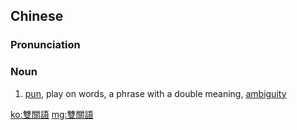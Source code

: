 {{also|双关语}}
==Chinese==
{{zh-forms|s=双关语|type=21}}

===Pronunciation===
{{zh-pron
|m=shuāngguānyǔ
|c=soeng1 gwaan1 jyu5
|cat=n
}}

===Noun===
{{zh-noun}}

# [[pun]], play on words, a phrase with a double meaning, [[ambiguity]]

[[ko:雙關語]]
[[mg:雙關語]]